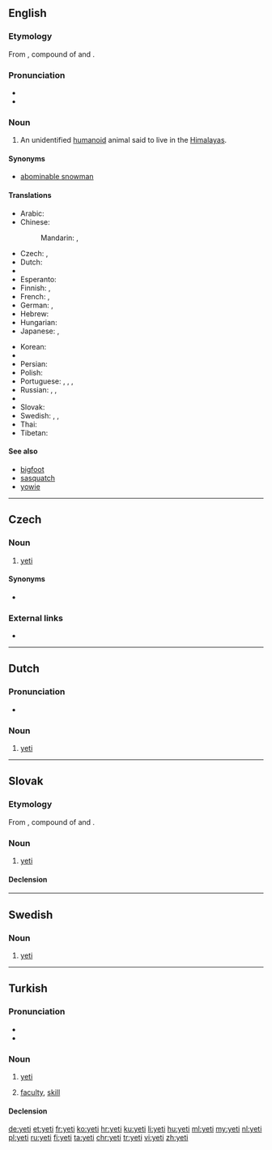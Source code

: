 {{also|Yeti|yéti}}
==English==
{{wikipedia}}

===Etymology===
From {{etyl|bo|en}} {{m|bo|གཡའ་དྲེད||rock bear}}, compound of {{m|bo|གཡའ||rocky or rocky place}} and {{m|bo|དྲེད||bear}}.

===Pronunciation===
* {{IPA|/ˈjɛ.ti/}}
* {{rhymes|ɛti}}

===Noun===
{{en-noun|yeti|yetis}}

# {{context|cryptozoology|lang=en}} An unidentified [[humanoid]] animal said to live in the [[Himalayas]].

====Synonyms====
* [[abominable snowman]]

====Translations====
{{trans-top|unidentified animal}}
* Arabic: {{t|ar|يتي|m|tr=yatiy}}
* Chinese:
*: Mandarin: {{t+|cmn|雪人|tr=xuěrén|sc=Hani}}, {{t+|cmn|野人|tr=yěrén|sc=Hani}}
* Czech: {{t|cs|yeti|m}}, {{t|cs|sněžný muž|m}}
* Dutch: {{t+|nl|yeti|m}}
* {{trreq|dz}}
* Esperanto: {{t|eo|jetio}}
* Finnish: {{t+|fi|lumimies}}, {{t|fi|jeti}}
* French: {{t+|fr|yéti|m}}, {{t+|fr|migou|m}}
* German: {{t+|de|Yeti|m}}, {{t|de|Schneemensch|m}}
* Hebrew: {{t|he|יטי}}
* Hungarian: {{t+|hu|jeti}}
* Japanese: {{t|ja|イエティー|tr=ietī}}, {{t|ja|野人|tr=やじん, yajin}}
{{trans-mid}}
* Korean: {{t|ko|예티|tr=yeti|sc=Hang}}
* {{trreq|ne}}
* Persian: {{t|fa|یتی}}
* Polish: {{t+|pl|yeti|n}}
* Portuguese: {{t|pt|ieti|m}}, {{t|pt|iéti|m}}, {{t|pt|yeti|m}}, {{t|pt|abominável homem das neves|m}}
* Russian: {{t+|ru|йети|m|tr=jéti}} {{qualifier|indeclinable}}, {{t+|ru|снежный человек|m|tr=snéžnyj čelovek}}, {{t|ru|бигфут|m|tr=bigfút|sc=Cyrl}}
* {{trreq|xsr}}
* Slovak: {{t|sk|yeti|m}}
* Swedish: {{t|sv|yeti|c}}, {{t|sv|jeti|c}}, {{t+|sv|snöman}}
* Thai: {{t+|th|เยติ|tr=yaydtì}}
* Tibetan: {{t|bo|གཡའ་དྲེད|tr=g.ya' dred|sc=Tibt}}
{{trans-bottom}}

====See also====
* [[bigfoot]]
* [[sasquatch]]
* [[yowie]]

----

==Czech==

===Noun===
{{cs-noun|g=m}}

# [[#English|yeti]] {{gloss|unidentified animal}}

====Synonyms====
* {{l|cs|sněžný muž}}

===External links===
* {{R:KNLA}}

----

==Dutch==

===Pronunciation===
* {{audio|Nl-yeti.ogg|Audio|lang=nl}}
{{hyphenation|ye|ti|lang=nl}}

===Noun===
{{nl-noun|m|-'s|yetietje}}

# {{context|cryptozoology|lang=nl}} [[#English|yeti]]

----

==Slovak==

===Etymology===
From {{etyl|bo|sk}} {{m|bo|གཡའ་དྲེད||rock bear}}, compound of {{m|bo|གཡའ||rocky or rocky place}} and {{m|bo|དྲེད||bear}}.

===Noun===
{{sk-noun|g=m|gen=yetiho|pl=yetiovia|decl=kuli}}

# {{context|cryptozoology|lang=sk}} [[#English|yeti]]

====Declension====
{{sk-decl-noun|yeti|yetiho|yetimu|yetiho|yetim|yetim|yetiovia|yetiov|yetiom|yetiov|yetioch|yetiami}}

----

==Swedish==

===Noun===
{{head|sv|noun|g=c}}

# {{context|cryptozoology|lang=sv}} [[#English|yeti]]

----

==Turkish==

===Pronunciation===
* {{IPA|[jeti]|lang=tr}}
* {{hyphenation|ye|ti|lang=nl}}

===Noun===
{{tr-noun|yi|ler}}

# {{context|cryptozoology|lang=tr}} [[#English|yeti]]
# {{context|philosophy|psychology|lang=tr}} [[faculty]], [[skill]]

====Declension====
{{tr-noun-v|i|poss=-|pred=-}}

[[de:yeti]]
[[et:yeti]]
[[fr:yeti]]
[[ko:yeti]]
[[hr:yeti]]
[[ku:yeti]]
[[li:yeti]]
[[hu:yeti]]
[[ml:yeti]]
[[my:yeti]]
[[nl:yeti]]
[[pl:yeti]]
[[ru:yeti]]
[[fi:yeti]]
[[ta:yeti]]
[[chr:yeti]]
[[tr:yeti]]
[[vi:yeti]]
[[zh:yeti]]